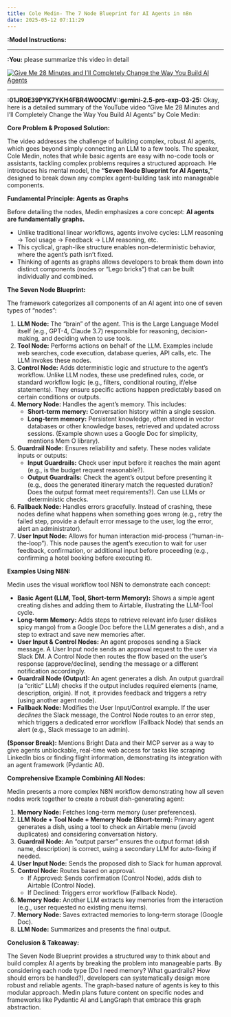 ```yaml
---
title: Cole Medin- The 7 Node Blueprint for AI Agents in n8n
date: 2025-05-12 07:11:29
---
```

**:Model Instructions:** 

  ---

  
**:You:** please summarize this video in detail

[![Give Me 28 Minutes and I'll Completely Change the Way You Build AI Agents](https://i.ytimg.com/vi/TV8SyEuSMIA/maxresdefault.jpg)](https://www.youtube.com/watch?v=TV8SyEuSMIA)

---

**:01JR0E39PYK7YKH4FBR4W00CMV::gemini-2.5-pro-exp-03-25:** Okay, here is a detailed summary of the YouTube video "Give Me 28 Minutes and I'll Completely Change the Way You Build AI Agents" by Cole Medin:

**Core Problem & Proposed Solution:**

The video addresses the challenge of building complex, robust AI agents, which goes beyond simply connecting an LLM to a few tools. The speaker, Cole Medin, notes that while basic agents are easy with no-code tools or assistants, tackling complex problems requires a structured approach. He introduces his mental model, the **"Seven Node Blueprint for AI Agents,"** designed to break down any complex agent-building task into manageable components.

**Fundamental Principle: Agents as Graphs**

Before detailing the nodes, Medin emphasizes a core concept: **AI agents are fundamentally graphs.**

*   Unlike traditional linear workflows, agents involve cycles: LLM reasoning -> Tool usage -> Feedback -> LLM reasoning, etc.
*   This cyclical, graph-like structure enables non-deterministic behavior, where the agent's path isn't fixed.
*   Thinking of agents as graphs allows developers to break them down into distinct components (nodes or "Lego bricks") that can be built individually and combined.

**The Seven Node Blueprint:**

The framework categorizes all components of an AI agent into one of seven types of "nodes":

1.  **LLM Node:** The "brain" of the agent. This is the Large Language Model itself (e.g., GPT-4, Claude 3.7) responsible for reasoning, decision-making, and deciding when to use tools.
2.  **Tool Node:** Performs actions on behalf of the LLM. Examples include web searches, code execution, database queries, API calls, etc. The LLM invokes these nodes.
3.  **Control Node:** Adds deterministic logic and structure to the agent's workflow. Unlike LLM nodes, these use predefined rules, code, or standard workflow logic (e.g., filters, conditional routing, if/else statements). They ensure specific actions happen predictably based on certain conditions or outputs.
4.  **Memory Node:** Handles the agent's memory. This includes:
    *   **Short-term memory:** Conversation history within a single session.
    *   **Long-term memory:** Persistent knowledge, often stored in vector databases or other knowledge bases, retrieved and updated across sessions. (Example shown uses a Google Doc for simplicity, mentions Mem O library).
5.  **Guardrail Node:** Ensures reliability and safety. These nodes validate inputs or outputs:
    *   **Input Guardrails:** Check user input before it reaches the main agent (e.g., is the budget request reasonable?).
    *   **Output Guardrails:** Check the agent's output before presenting it (e.g., does the generated itinerary match the requested duration? Does the output format meet requirements?). Can use LLMs or deterministic checks.
6.  **Fallback Node:** Handles errors gracefully. Instead of crashing, these nodes define what happens when something goes wrong (e.g., retry the failed step, provide a default error message to the user, log the error, alert an administrator).
7.  **User Input Node:** Allows for human interaction mid-process ("human-in-the-loop"). This node pauses the agent's execution to wait for user feedback, confirmation, or additional input before proceeding (e.g., confirming a hotel booking before executing it).

**Examples Using N8N:**

Medin uses the visual workflow tool N8N to demonstrate each concept:

*   **Basic Agent (LLM, Tool, Short-term Memory):** Shows a simple agent creating dishes and adding them to Airtable, illustrating the LLM-Tool cycle.
*   **Long-term Memory:** Adds steps to retrieve relevant info (user dislikes spicy mango) from a Google Doc before the LLM generates a dish, and a step to extract and save new memories after.
*   **User Input & Control Nodes:** An agent proposes sending a Slack message. A User Input node sends an approval request to the user via Slack DM. A Control Node then routes the flow based on the user's response (approve/decline), sending the message or a different notification accordingly.
*   **Guardrail Node (Output):** An agent generates a dish. An output guardrail (a "critic" LLM) checks if the output includes required elements (name, description, origin). If not, it provides feedback and triggers a retry (using another agent node).
*   **Fallback Node:** Modifies the User Input/Control example. If the user *declines* the Slack message, the Control Node routes to an error step, which triggers a dedicated error workflow (Fallback Node) that sends an alert (e.g., Slack message to an admin).

**(Sponsor Break):** Mentions Bright Data and their MCP server as a way to give agents unblockable, real-time web access for tasks like scraping LinkedIn bios or finding flight information, demonstrating its integration with an agent framework (Pydantic AI).

**Comprehensive Example Combining All Nodes:**

Medin presents a more complex N8N workflow demonstrating how all seven nodes work together to create a robust dish-generating agent:

1.  **Memory Node:** Fetches long-term memory (user preferences).
2.  **LLM Node + Tool Node + Memory Node (Short-term):** Primary agent generates a dish, using a tool to check an Airtable menu (avoid duplicates) and considering conversation history.
3.  **Guardrail Node:** An "output parser" ensures the output format (dish name, description) is correct, using a secondary LLM for auto-fixing if needed.
4.  **User Input Node:** Sends the proposed dish to Slack for human approval.
5.  **Control Node:** Routes based on approval.
    *   If Approved: Sends confirmation (Control Node), adds dish to Airtable (Control Node).
    *   If Declined: Triggers error workflow (Fallback Node).
6.  **Memory Node:** Another LLM extracts key memories from the interaction (e.g., user requested no existing menu items).
7.  **Memory Node:** Saves extracted memories to long-term storage (Google Doc).
8.  **LLM Node:** Summarizes and presents the final output.

**Conclusion & Takeaway:**

The Seven Node Blueprint provides a structured way to think about and build complex AI agents by breaking the problem into manageable parts. By considering each node type (Do I need memory? What guardrails? How should errors be handled?), developers can systematically design more robust and reliable agents. The graph-based nature of agents is key to this modular approach. Medin plans future content on specific nodes and frameworks like Pydantic AI and LangGraph that embrace this graph abstraction.

